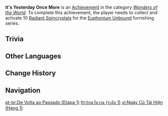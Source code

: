 {{Achievement Infobox
|title        = It's Yesterday Once More
|id           = 80142
|order id     = 0142
|category     = Wonders of the World
|description  = Activate 10 tunes in the Serenitea Pot using the [[Euphonium Unbound]] furnishing series.
|requirements = Collect and activate 10 [[Radiant Spincrystals]].
|primogems    = 5
|tracking     = Tracks the total number of activated Radiant Spincrystals.
|topic        = Radiant Spincrystals
|set          = It's Yesterday Once More
|tier         = 1
|tiers_total  = 3
|type         = Exploration
}}
'''It's Yesterday Once More''' is an [[Achievement]] in the category ''[[Wonders of the World]]''. To complete this achievement, the player needs to collect and activate 10 [[Radiant Spincrystals]] for the [[Euphonium Unbound]] furnishing series.

==Trivia==
{{Transclude|It's Yesterday Once More|Trivia}}
<!--
==Video Guides==
{{EVT
|video1   = 
|caption1 = 
}}
-->

==Other Languages==
{{Transclude|It's Yesterday Once More|Other Languages}}

==Change History==
{{Change History|2.6}}
<!--
==References==
{{Reflist}}
-->
==Navigation==
{{Achievement Navbox}}

[[pt-br:De Volta ao Passado (Etapa 1)]]
[[th:ย้อนวันวาน (ระดับ 1)]]
[[vi:Ngày Cũ Tái Hiện (Hạng 1)]]